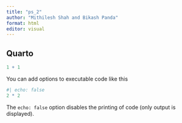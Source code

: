 ```yaml
---
title: "ps_2"
author: "Mithilesh Shah and Bikash Panda"
format: html
editor: visual
---
```


## Quarto

```r
1 + 1
```

You can add options to executable code like this

```r
#| echo: false
2 * 2
```

The `echo: false` option disables the printing of code (only output is displayed).
